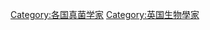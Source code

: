 {{Commonscat|Mycologists from France}}

[[Category:各国真菌学家|Category:各国真菌学家]]
[[Category:英国生物學家|Category:英国生物學家]]